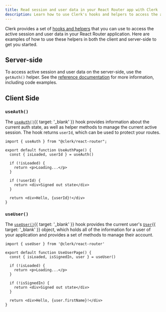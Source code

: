 ```yaml
---
title: Read session and user data in your React Router app with Clerk
description: Learn how to use Clerk's hooks and helpers to access the active session and user data in your React Router application.
---
```


Clerk provides a set of [hooks and helpers](/docs/references/react-router/overview#client-side-helpers) that you can use to access the active session and user data in your React Router application. Here are examples of how to use these helpers in both the client and server-side to get you started.

## Server-side

To access active session and user data on the server-side, use the `getAuth()` helper. See the [reference documentation](/docs/references/react-router/get-auth) for more information, including code examples.

## Client Side

### `useAuth()`

The [`useAuth()`](/docs/references/react/use-auth){{ target: '_blank' }} hook provides information about the current auth state, as well as helper methods to manage the current active session. The hook returns `userId`, which can be used to protect your routes.

```tsx {{ filename: 'app/routes/use-auth.tsx' }}
import { useAuth } from "@clerk/react-router";

export default function UseAuthPage() {
  const { isLoaded, userId } = useAuth()

  if (!isLoaded) {
    return <p>Loading...</p>
  }

  if (!userId) {
    return <div>Signed out state</div>
  }

  return <div>Hello, {userId}!</div>
}
```

### `useUser()`

The [`useUser()`](/docs/references/react/use-user){{ target: '_blank' }} hook provides the current user's [`User`](/docs/references/javascript/user/user){{ target: '_blank' }} object, which holds all of the information for a user of your application and provides a set of methods to manage their account.

```tsx {{ filename: 'app/routes/use-user.tsx' }}
import { useUser } from '@clerk/react-router'

export default function UseUserPage() {
  const { isLoaded, isSignedIn, user } = useUser()

  if (!isLoaded) {
    return <p>Loading...</p>
  }

  if (!isSignedIn) {
    return <div>Signed out state</div>
  }

  return <div>Hello, {user.firstName}!</div>
}
```
